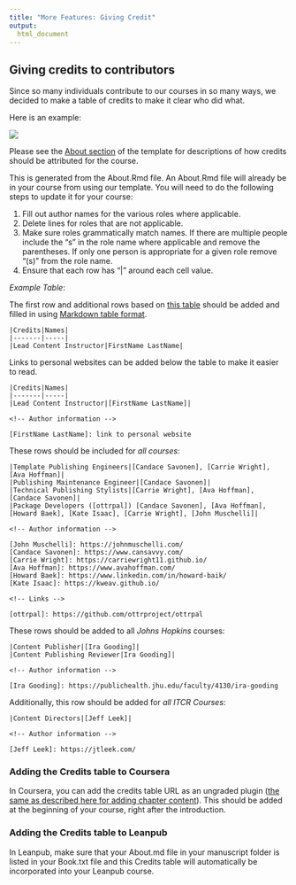 ```yaml
---
title: "More Features: Giving Credit"
output:
  html_document
---
```


## Giving credits to contributors

Since so many individuals contribute to our courses in so many ways, we decided to make a table of credits to make it clear who did what.

Here is an example:

![](https://raw.githubusercontent.com/ottrproject/OTTR_Template/main/resources/screenshots/example_credits.png)

Please see the [About section](https://ottrproject.org/OTTR_Template/about-the-authors.html) of the template for descriptions of how credits should be attributed for the course.

This is generated from the About.Rmd file. An About.Rmd file will already be in your course from using our template. You will need to do the following steps to update it for your course:

1) Fill out author names for the various roles where applicable.
2) Delete lines for roles that are not applicable.
3) Make sure roles grammatically match names. If there are multiple people include the "s" in the role name where applicable and remove the parentheses. If only one person is appropriate for a given role remove "(s)" from the role name.
4) Ensure that each row has "|" around each cell value.

*Example Table*:

The first row and additional rows based on [this table](https://bit.ly/course-credits-table) should be added and filled in using [Markdown table format](https://www.markdownguide.org/extended-syntax/).
```
|Credits|Names|
|-------|-----|
|Lead Content Instructor|FirstName LastName|
```

Links to personal websites can be added below the table to make it easier to read.
```
|Credits|Names|
|-------|-----|
|Lead Content Instructor|[FirstName LastName]|

<!-- Author information -->

[FirstName LastName]: link to personal website
```

These rows should be included for _all courses_:
```
|Template Publishing Engineers|[Candace Savonen], [Carrie Wright], [Ava Hoffman]|
|Publishing Maintenance Engineer|[Candace Savonen]|
|Technical Publishing Stylists|[Carrie Wright], [Ava Hoffman], [Candace Savonen]|
|Package Developers ([ottrpal]) [Candace Savonen], [Ava Hoffman], [Howard Baek], [Kate Isaac], [Carrie Wright], [John Muschelli]|

<!-- Author information -->

[John Muschelli]: https://johnmuschelli.com/
[Candace Savonen]: https://www.cansavvy.com/
[Carrie Wright]: https://carriewright11.github.io/
[Ava Hoffman]: https://www.avahoffman.com/
[Howard Baek]: https://www.linkedin.com/in/howard-baik/
[Kate Isaac]: https://kweav.github.io/

<!-- Links -->

[ottrpal]: https://github.com/ottrproject/ottrpal
```

These rows should be added to all _Johns Hopkins_ courses:
```
|Content Publisher|[Ira Gooding]|
|Content Publishing Reviewer|Ira Gooding]|

<!-- Author information -->

[Ira Gooding]: https://publichealth.jhu.edu/faculty/4130/ira-gooding
```

Additionally, this row should be added for _all ITCR Courses_:
```
|Content Directors|[Jeff Leek]|

<!-- Author information -->

[Jeff Leek]: https://jtleek.com/
```


### Adding the Credits table to Coursera

In Coursera, you can add the credits table URL as an ungraded plugin ([the same as described here for adding chapter content](https://www.ottrproject.org/course_publishing.html#Navigating_to_your_course_on_Coursera)). This should be added at the beginning of your course, right after the introduction.

### Adding the Credits table to Leanpub

In Leanpub, make sure that your About.md file in your manuscript folder is listed in your Book.txt file and this Credits table will automatically be incorporated into your Leanpub course.

<br>
